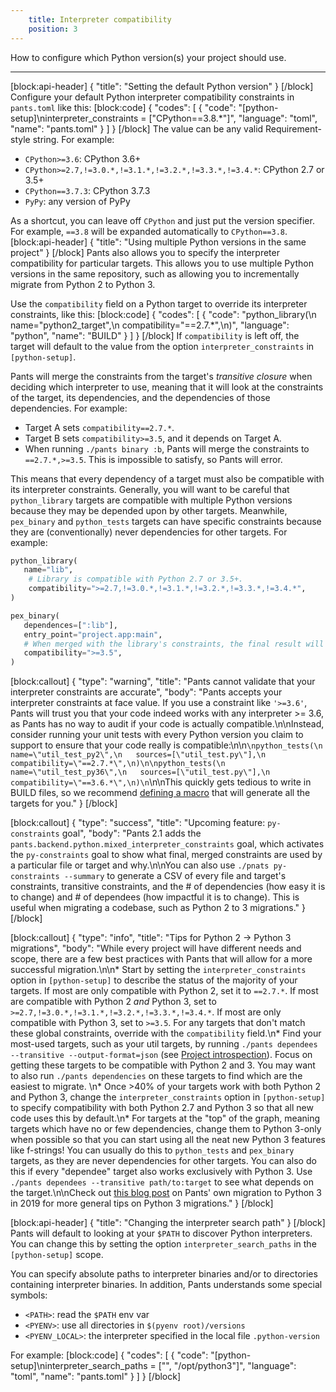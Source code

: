 ```yaml
---
    title: Interpreter compatibility
    position: 3
---
```


How to configure which Python version(s) your project should use.

---

[block:api-header]
{
  "title": "Setting the default Python version"
}
[/block]
Configure your default Python interpreter compatibility constraints in `pants.toml` like this:
[block:code]
{
  "codes": [
    {
      "code": "[python-setup]\ninterpreter_constraints = [\"CPython==3.8.*\"]",
      "language": "toml",
      "name": "pants.toml"
    }
  ]
}
[/block]
The value can be any valid Requirement-style string. For example:

* `CPython>=3.6`: CPython 3.6+
* `CPython>=2.7,!=3.0.*,!=3.1.*,!=3.2.*,!=3.3.*,!=3.4.*`: CPython 2.7 or 3.5+
* `CPython==3.7.3`: CPython 3.7.3
* `PyPy`: any version of PyPy

As a shortcut, you can leave off `CPython` and just put the version specifier. For example, `==3.8` will be expanded automatically to `CPython==3.8`.
[block:api-header]
{
  "title": "Using multiple Python versions in the same project"
}
[/block]
Pants also allows you to specify the interpreter compatibility for particular targets. This allows you to use multiple Python versions in the same repository, such as allowing you to incrementally migrate from Python 2 to Python 3.

Use the `compatibility` field on a Python target to override its interpreter constraints, like this:
[block:code]
{
  "codes": [
    {
      "code": "python_library(\n    name=\"python2_target\",\n    compatibility=\"==2.7.*\",\n)",
      "language": "python",
      "name": "BUILD"
    }
  ]
}
[/block]
If `compatibility` is left off, the target will default to the value from the option `interpreter_constraints` in `[python-setup]`.

Pants will merge the constraints from the target's _transitive closure_ when deciding which interpreter to use, meaning that it will look at the constraints of the target, its dependencies, and the dependencies of those dependencies. For example:

* Target A sets `compatibility==2.7.*`.
* Target B sets `compatibility>=3.5`, and it depends on Target A.
* When running `./pants binary :b`, Pants will merge the constraints to `==2.7.*,>=3.5`. This is impossible to satisfy, so Pants will error.

This means that every dependency of a target must also be compatible with its interpreter constraints. Generally, you will want to be careful that `python_library` targets are compatible with multiple Python versions because they may be depended upon by other targets. Meanwhile, `pex_binary` and `python_tests` targets can have specific constraints because they are (conventionally) never dependencies for other targets. For example:

```python
python_library(
   name="lib",
    # Library is compatible with Python 2.7 or 3.5+.
    compatibility=">=2.7,!=3.0.*,!=3.1.*,!=3.2.*,!=3.3.*,!=3.4.*",
)

pex_binary(
   dependences=[":lib"],
   entry_point="project.app:main",
   # When merged with the library's constraints, the final result will require `>=3.5`.
   compatibility=">=3.5",
)
```
[block:callout]
{
  "type": "warning",
  "title": "Pants cannot validate that your interpreter constraints are accurate",
  "body": "Pants accepts your interpreter constraints at face value. If you use a constraint like `'>=3.6'`, Pants will trust you that your code indeed works with any interpreter >= 3.6, as Pants has no way to audit if your code is actually compatible.\n\nInstead, consider running your unit tests with every Python version you claim to support to ensure that your code really is compatible:\n\n```\npython_tests(\n   name=\"util_test_py2\",\n   sources=[\"util_test.py\"],\n   compatibility=\"==2.7.*\",\n)\n\npython_tests(\n   name=\"util_test_py36\",\n   sources=[\"util_test.py\"],\n   compatibility=\"==3.6.*\",\n)\n```\n\nThis quickly gets tedious to write in BUILD files, so we recommend [defining a macro](doc:macros) that will generate all the targets for you."
}
[/block]

[block:callout]
{
  "type": "success",
  "title": "Upcoming feature: `py-constraints` goal",
  "body": "Pants 2.1 adds the `pants.backend.python.mixed_interpreter_constraints` goal, which activates the `py-constraints` goal to show what final, merged constraints are used by a particular file or target and why.\n\nYou can also use `./pnats py-constraints --summary` to generate a CSV of every file and target's constraints, transitive constraints, and the # of dependencies (how easy it is to change) and # of dependees (how impactful it is to change). This is useful when migrating a codebase, such as Python 2 to 3 migrations."
}
[/block]

[block:callout]
{
  "type": "info",
  "title": "Tips for Python 2 -> Python 3 migrations",
  "body": "While every project will have different needs and scope, there are a few best practices with Pants that will allow for a more successful migration.\n\n* Start by setting the `interpreter_constraints` option in `[python-setup]` to describe the status of the majority of your targets. If most are only compatible with Python 2, set it to `==2.7.*`. If most are compatible with Python 2 _and_ Python 3, set to `>=2.7,!=3.0.*,!=3.1.*,!=3.2.*,!=3.3.*,!=3.4.*`. If most are only compatible with Python 3, set to `>=3.5`. For any targets that don't match these global constraints, override with the `compatibility` field.\n* Find your most-used targets, such as your util targets, by running `./pants dependees --transitive --output-format=json` (see [Project introspection](doc:project-introspection)). Focus on getting these targets to be compatible with Python 2 and 3. You may want to also run `./pants dependencies` on these targets to find which are the easiest to migrate. \n* Once >40% of your targets work with both Python 2 and Python 3, change the `interpreter_constraints` option in `[python-setup]` to specify compatibility with both Python 2.7 and Python 3 so that all new code uses this by default.\n* For targets at the \"top\" of the graph, meaning targets which have no or few dependencies, change them to Python 3-only when possible so that you can start using all the neat new Python 3 features like f-strings! You can usually do this to `python_tests` and `pex_binary` targets, as they are never dependencies for other targets. You can also do this if every \"dependee\" target also works exclusively with Python 3. Use `./pants dependees --transitive path/to:target` to see what depends on the target.\n\nCheck out [this blog post](https://enterprise.foursquare.com/intersections/article/how-our-intern-led-pants-migration-to-python-3/) on Pants' own migration to Python 3 in 2019 for more general tips on Python 3 migrations."
}
[/block]

[block:api-header]
{
  "title": "Changing the interpreter search path"
}
[/block]
Pants will default to looking at your `$PATH` to discover Python interpreters. You can change this by setting the option `interpreter_search_paths` in the `[python-setup]` scope.

You can specify absolute paths to interpreter binaries and/or to directories containing interpreter binaries. In addition, Pants understands some special symbols:

* `<PATH>`: read the `$PATH` env var
* `<PYENV>`: use all directories in `$(pyenv root)/versions`
* `<PYENV_LOCAL>`: the interpreter specified in the local file `.python-version`

For example:
[block:code]
{
  "codes": [
    {
      "code": "[python-setup]\ninterpreter_search_paths = [\"<PYENV>\", \"/opt/python3\"]",
      "language": "toml",
      "name": "pants.toml"
    }
  ]
}
[/block]